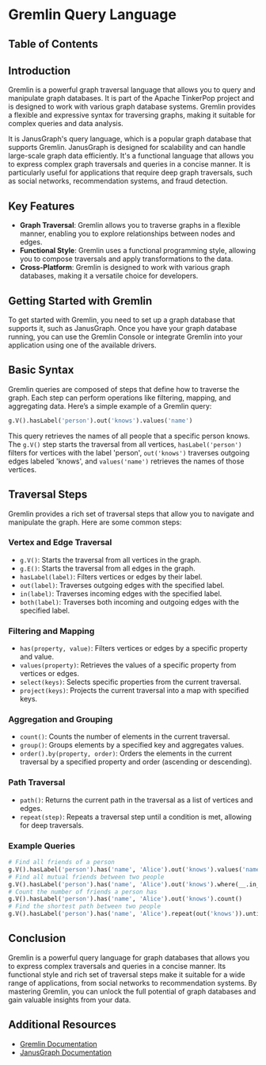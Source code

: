 
# Gremlin Query Language

## Table of Contents

## Introduction

Gremlin is a powerful graph traversal language that allows you to query and manipulate graph databases. It is part of the Apache TinkerPop project and is designed to work with various graph database systems. Gremlin provides a flexible and expressive syntax for traversing graphs, making it suitable for complex queries and data analysis.

It is JanusGraph's query language, which is a popular graph database that supports Gremlin. JanusGraph is designed for scalability and can handle large-scale graph data efficiently. It's a functional language that allows you to express complex graph traversals and queries in a concise manner. It is particularly useful for applications that require deep graph traversals, such as social networks, recommendation systems, and fraud detection.

## Key Features

- **Graph Traversal**: Gremlin allows you to traverse graphs in a flexible manner, enabling you to explore relationships between nodes and edges.
- **Functional Style**: Gremlin uses a functional programming style, allowing you to compose traversals and apply transformations to the data.
- **Cross-Platform**: Gremlin is designed to work with various graph databases, making it a versatile choice for developers.

## Getting Started with Gremlin

To get started with Gremlin, you need to set up a graph database that supports it, such as JanusGraph. Once you have your graph database running, you can use the Gremlin Console or integrate Gremlin into your application using one of the available drivers.

## Basic Syntax

Gremlin queries are composed of steps that define how to traverse the graph. Each step can perform operations like filtering, mapping, and aggregating data. Here’s a simple example of a Gremlin query:

```python
g.V().hasLabel('person').out('knows').values('name')
```

This query retrieves the names of all people that a specific person knows. The `g.V()` step starts the traversal from all vertices, `hasLabel('person')` filters for vertices with the label 'person', `out('knows')` traverses outgoing edges labeled 'knows', and `values('name')` retrieves the names of those vertices.

## Traversal Steps

Gremlin provides a rich set of traversal steps that allow you to navigate and manipulate the graph. Here are some common steps:

### Vertex and Edge Traversal

- `g.V()`: Starts the traversal from all vertices in the graph.
- `g.E()`: Starts the traversal from all edges in the graph.
- `hasLabel(label)`: Filters vertices or edges by their label.
- `out(label)`: Traverses outgoing edges with the specified label.
- `in(label)`: Traverses incoming edges with the specified label.
- `both(label)`: Traverses both incoming and outgoing edges with the specified label.

### Filtering and Mapping

- `has(property, value)`: Filters vertices or edges by a specific property and value.
- `values(property)`: Retrieves the values of a specific property from vertices or edges.
- `select(keys)`: Selects specific properties from the current traversal.
- `project(keys)`: Projects the current traversal into a map with specified keys.

### Aggregation and Grouping

- `count()`: Counts the number of elements in the current traversal.
- `group()`: Groups elements by a specified key and aggregates values.
- `order().by(property, order)`: Orders the elements in the current traversal by a specified property and order (ascending or descending).

### Path Traversal

- `path()`: Returns the current path in the traversal as a list of vertices and edges.
- `repeat(step)`: Repeats a traversal step until a condition is met, allowing for deep traversals.

### Example Queries

```python
# Find all friends of a person
g.V().hasLabel('person').has('name', 'Alice').out('knows').values('name')
# Find all mutual friends between two people
g.V().hasLabel('person').has('name', 'Alice').out('knows').where(__.in_('knows').has('name', 'Bob')).values('name')
# Count the number of friends a person has
g.V().hasLabel('person').has('name', 'Alice').out('knows').count()
# Find the shortest path between two people
g.V().hasLabel('person').has('name', 'Alice').repeat(out('knows')).until(has('name', 'Bob')).path()
```

## Conclusion

Gremlin is a powerful query language for graph databases that allows you to express complex traversals and queries in a concise manner. Its functional style and rich set of traversal steps make it suitable for a wide range of applications, from social networks to recommendation systems. By mastering Gremlin, you can unlock the full potential of graph databases and gain valuable insights from your data.

## Additional Resources

- [Gremlin Documentation](https://tinkerpop.apache.org/docs/current/reference/)
- [JanusGraph Documentation](https://docs.janusgraph.org/)

<BackToTop />
